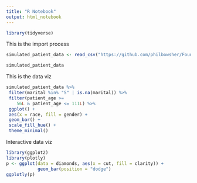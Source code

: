 ```yaml
---
title: "R Notebook"
output: html_notebook
---
```

```r
library(tidyverse)
```


This is the import process
```r
simulated_patient_data <- read_csv("https://github.com/philbowsher/Foundation-of-the-R-Workflow-workshop-2019-09-06/raw/master/Examples/data/simulated_patient_data.csv")

simulated_patient_data
```

This is the data viz
```r
simulated_patient_data %>%
 filter(marital %in% "S" | is.na(marital)) %>%
 filter(patient_age >= 
    56L & patient_age <= 111L) %>%
 ggplot() +
 aes(x = race, fill = gender) +
 geom_bar() +
 scale_fill_hue() +
 theme_minimal()
```

Interactive data viz
```r
library(ggplot2)
library(plotly)
p <- ggplot(data = diamonds, aes(x = cut, fill = clarity)) +
            geom_bar(position = "dodge")
ggplotly(p)

```

